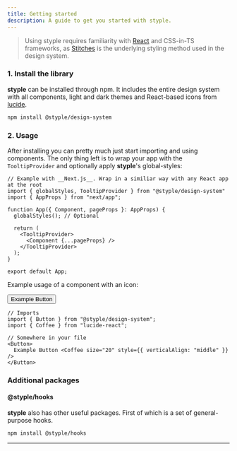 ```yaml
---
title: Getting started
description: A guide to get you started with styple.
---
```


> Using styple requires familiarity with [React](https://reactjs.org/) and CSS-in-TS frameworks, as [Stitches](https://stitches.dev/) is the underlying styling method used in the design system.

### 1. Install the library

**styple** can be installed through npm. It includes the entire design system with all components, light and dark themes and React-based icons from [lucide](https://lucide.dev/).

```bash
npm install @styple/design-system
```

### 2. Usage

After installing you can pretty much just start importing and using components. The only thing left is to wrap your app with the `TooltipProvider` and optionally apply **styple**'s global-styles:

<CodeBlockLink id="usage" index="1" href="https://nextjs.org/" />

```tsx id=usage
// Example with __Next.js__. Wrap in a similiar way with any React app at the root
import { globalStyles, TooltipProvider } from "@styple/design-system"
import { AppProps } from "next/app";

function App({ Component, pageProps }: AppProps) {
  globalStyles(); // Optional

  return (
    <TooltipProvider>
      <Component {...pageProps} />
    </TooltipProvider>
  );
}

export default App;
```

Example usage of a component with an icon:

<Preview>
  <Button>Example Button <Coffee size="20" style={{ verticalAlign: "middle" }} /></Button>
</Preview>

```tsx outline=true
// Imports
import { Button } from "@styple/design-system";
import { Coffee } from "lucide-react";

// Somewhere in your file
<Button>
  Example Button <Coffee size="20" style={{ verticalAlign: "middle" }} />
</Button>
```

### Additional packages

#### @styple/hooks

**styple** also has other useful packages. First of which is a set of general-purpose hooks.

```bash
npm install @styple/hooks
```

---
